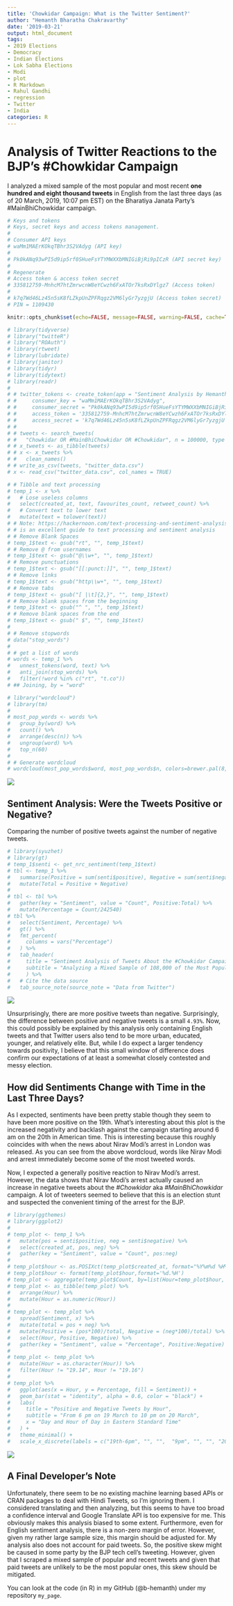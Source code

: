 ```yaml
---
title: 'Chowkidar Campaign: What is the Twitter Sentiment?'
author: "Hemanth Bharatha Chakravarthy"
date: '2019-03-21'
output: html_document
tags:
- 2019 Elections
- Democracy
- Indian Elections
- Lok Sabha Elections
- Modi
- plot
- R Markdown
- Rahul Gandhi
- regression
- Twitter
- India
categories: R
---
```

# Analysis of Twitter Reactions to the BJP's #Chowkidar Campaign
I analyzed a mixed sample of the most popular and most recent **one hundred and eight thousand tweets** in English from the last three days (as of 20 March, 2019, 10:07 pm EST) on the Bharatiya Janata Party's #MainBhiChowkidar campaign. 
```r
# Keys and tokens
# Keys, secret keys and access tokens management.
# 
# Consumer API keys
# waMm1MAErKOkqTBhr3S2VAdyg (API key)
# 
# Pk0kANq93wPI5d9ip5rf0SHueFsYTYMWXXbMNIGiBjRi9pICzR (API secret key)
# 
# Regenerate
# Access token & access token secret
# 335812759-MnhcM7htZmrwcnW8eYCwzh6FxATOr7ksRxDYlgz7 (Access token)
# 
# k7q7Wd46Lz45n5sK8fLZkpUnZPFRqgz2VM6lyGr7yzgjU (Access token secret)
# PIN = 1109430

knitr::opts_chunk$set(echo=FALSE, message=FALSE, warning=FALSE, cache=TRUE)

# library(tidyverse)
# library("twitteR")
# library("ROAuth")
# library(rtweet)
# library(lubridate)
# library(janitor)
# library(tidyr)
# library(tidytext)
# library(readr)
# 
# # twitter_tokens <- create_token(app = "Sentiment Analysis by Hemanth",
# #     consumer_key = "waMm1MAErKOkqTBhr3S2VAdyg", 
# #     consumer_secret = "Pk0kANq93wPI5d9ip5rf0SHueFsYTYMWXXbMNIGiBjRi9pICzR",
# #     access_token = '335812759-MnhcM7htZmrwcnW8eYCwzh6FxATOr7ksRxDYlgz7',
# #     access_secret = 'k7q7Wd46Lz45n5sK8fLZkpUnZPFRqgz2VM6lyGr7yzgjU')
# # 
# # tweets <- search_tweets(
# #   "Chowkidar OR #MainBhiChowkidar OR #Chowkidar", n = 100000, type = "mixed", retryonratelimit = TRUE, lang = "en")
# # x_tweets <- as_tibble(tweets)
# # x <- x_tweets %>%
# #   clean_names()
# # write_as_csv(tweets, "twitter_data.csv")
# x <- read_csv("twitter_data.csv", col_names = TRUE)
```


```r
# # Tibble and text processing
# temp_1 <- x %>% 
#   # Lose useless columns
#   select(created_at, text, favourites_count, retweet_count) %>% 
#   # Convert text to lower text
#   mutate(text = tolower(text))
# # Note: https://hackernoon.com/text-processing-and-sentiment-analysis-of-twitter-data-22ff5e51e14c 
# # is an excellent guide to text processing and sentiment analysis
# # Remove Blank Spaces
# temp_1$text <- gsub("rt", "", temp_1$text)
# # Remove @ from usernames
# temp_1$text <- gsub("@\\w+", "", temp_1$text)
# # Remove punctuations
# temp_1$text <- gsub("[[:punct:]]", "", temp_1$text)
# # Remove links
# temp_1$text <- gsub("http\\w+", "", temp_1$text)
# # Remove tabs
# temp_1$text <- gsub("[ |\t]{2,}", "", temp_1$text)
# # Remove blank spaces from the beginning
# temp_1$text <- gsub("^ ", "", temp_1$text)
# # Remove blank spaces from the end
# temp_1$text <- gsub(" $", "", temp_1$text)
# 
# # Remove stopwords
# data("stop_words")
# 
# # get a list of words
# words <- temp_1 %>%
#   unnest_tokens(word, text) %>%
#   anti_join(stop_words) %>%
#   filter(!word %in% c("rt", "t.co"))
# ## Joining, by = "word"
```

```r
# library("wordcloud")
# library(tm)
# 
# most_pop_words <- words %>%
#   group_by(word) %>% 
#   count() %>% 
#   arrange(desc(n)) %>% 
#   ungroup(word) %>% 
#   top_n(60)
# 
# # Generate wordcloud
# wordcloud(most_pop_words$word, most_pop_words$n, colors=brewer.pal(8, "Dark2"), random.color = TRUE, max.words = 60)
```

![](wordcloud.png)

## Sentiment Analysis: Were the Tweets Positive or Negative?
Comparing the number of positive tweets against the number of negative tweets.

```r
# library(syuzhet)
# library(gt)
# temp_1$senti <- get_nrc_sentiment(temp_1$text)
# tbl <- temp_1 %>% 
#   summarise(Positive = sum(senti$positive), Negative = sum(senti$negative)) %>% 
#   mutate(Total = Positive + Negative)
# 
# tbl <- tbl %>% 
#   gather(key = "Sentiment", value = "Count", Positive:Total) %>% 
#   mutate(Percentage = Count/242540)
# tbl %>% 
#   select(Sentiment, Percentage) %>% 
#   gt() %>%  
#   fmt_percent(
#     columns = vars("Percentage")
#   ) %>% 
#   tab_header(
#     title = "Sentiment Analysis of Tweets About the #Chowkidar Campaign",
#     subtitle = "Analyzing a Mixed Sample of 108,000 of the Most Popular and Most Recent Tweets"
#     ) %>%
#   # Cite the data source
#   tab_source_note(source_note = "Data from Twitter")
```

![](table1.png)

Unsurprisingly, there are more positive tweets than negative. Surprisingly, the difference between positive and negative tweets is a small `4.93%`. Now, this could possibly be explained by this analysis only containing English tweets and that Twitter users also tend to be more urban, educated, younger, and relatively elite. But, while I do expect a larger tendency towards positivity, I believe that this small window of difference does confirm our expectations of at least a somewhat closely contested and messy election. 

## How did Sentiments Change with Time in the Last Three Days? 
As I expected, sentiments have been pretty stable though they seem to have been more positive on the 19th. What's interesting about this plot is the increased negativity and backlash against the campaign starting around 6 am on the 20th in American time. This is interesting because this roughly coincides with when the news about Nirav Modi's arrest in London was released. As you can see from the above wordcloud, words like Nirav Modi and arrest immediately become some of the most tweeted words. 

Now, I expected a generally positive reaction to Nirav Modi's arrest. However, the data shows that Nirav Modi's arrest actually caused an increase in negative tweets about the _#Chowkidar_ aka _#MainBhiChowkidar_ campaign. A lot of tweeters seemed to believe that this is an election stunt and suspected the convenient timing of the arrest for the BJP. 

```r
# library(ggthemes)
# library(ggplot2)
# 
# temp_plot <- temp_1 %>% 
#   mutate(pos = senti$positive, neg = senti$negative) %>% 
#   select(created_at, pos, neg) %>% 
#   gather(key = "Sentiment", value = "Count", pos:neg)
# 
# temp_plot$hour <- as.POSIXct(temp_plot$created_at, format="%Y%m%d %H%M%S")
# temp_plot$hour <- format(temp_plot$hour,format='%d.%H')
# temp_plot <- aggregate(temp_plot$Count, by=list(Hour=temp_plot$hour, Sentiment=temp_plot$Sentiment), FUN=sum)
# temp_plot <- as_tibble(temp_plot) %>% 
#   arrange(Hour) %>% 
#   mutate(Hour = as.numeric(Hour))
# 
# temp_plot <- temp_plot %>% 
#   spread(Sentiment, x) %>% 
#   mutate(total = pos + neg) %>% 
#   mutate(Positive = (pos*100)/total, Negative = (neg*100)/total) %>% 
#   select(Hour, Positive, Negative) %>% 
#   gather(key = "Sentiment", value = "Percentage", Positive:Negative)
# 
# temp_plot <- temp_plot %>% 
#   mutate(Hour = as.character(Hour)) %>% 
#   filter(Hour != "19.14", Hour != "19.16")
# 
# temp_plot %>% 
#   ggplot(aes(x = Hour, y = Percentage, fill = Sentiment)) +
#   geom_bar(stat = "identity", alpha = 0.6, color = "black") +
#   labs(
#     title = "Positive and Negative Tweets by Hour",
#     subtitle = "From 6 pm on 19 March to 10 pm on 20 March",
#     x = "Day and Hour of Day in Eastern Standard Time"
#   ) +
#   theme_minimal() +
#   scale_x_discrete(labels = c("19th-6pm", "", "",  "9pm", "", "", "20th-12am", "", "", "3am", "", "", "6am", "", "", "9am", "",  "", "12pm", "", "", "3pm", "", "", "6pm", "", "",  "9pm", ""))
```

![](graph1.png)

## A Final Developer's Note 
Unfortunately, there seem to be no existing machine learning based APIs or CRAN packages to deal with Hindi Tweets, so I'm ignoring them. I considered translating and then analyzing, but this seems to have too broad a confidence interval and Google Translate API is too expensive for me. This obviously makes this analysis biased to some extent. Furthermore, even for English sentiment analysis, there is a non-zero margin of error. However, given my rather large sample size, this margin should be adjusted for. My analysis also does not account for paid tweets. So, the positive skew might be caused in some party by the BJP tech cell's tweeting. However, given that I scraped a mixed sample of popular and recent tweets and given that paid tweets are unlikely to be the most popular ones, this skew should be mitigated.

You can look at the code (in R) in my GitHub (@b-hemanth) under my repository `my_page`.
